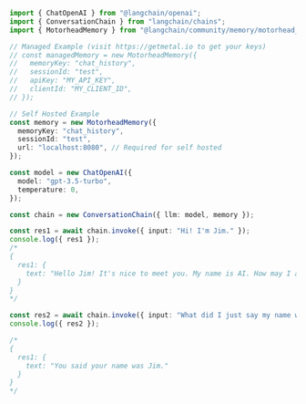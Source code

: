 ```typescript
import { ChatOpenAI } from "@langchain/openai";
import { ConversationChain } from "langchain/chains";
import { MotorheadMemory } from "@langchain/community/memory/motorhead_memory";

// Managed Example (visit https://getmetal.io to get your keys)
// const managedMemory = new MotorheadMemory({
//   memoryKey: "chat_history",
//   sessionId: "test",
//   apiKey: "MY_API_KEY",
//   clientId: "MY_CLIENT_ID",
// });

// Self Hosted Example
const memory = new MotorheadMemory({
  memoryKey: "chat_history",
  sessionId: "test",
  url: "localhost:8080", // Required for self hosted
});

const model = new ChatOpenAI({
  model: "gpt-3.5-turbo",
  temperature: 0,
});

const chain = new ConversationChain({ llm: model, memory });

const res1 = await chain.invoke({ input: "Hi! I'm Jim." });
console.log({ res1 });
/*
{
  res1: {
    text: "Hello Jim! It's nice to meet you. My name is AI. How may I assist you today?"
  }
}
*/

const res2 = await chain.invoke({ input: "What did I just say my name was?" });
console.log({ res2 });

/*
{
  res1: {
    text: "You said your name was Jim."
  }
}
*/
```